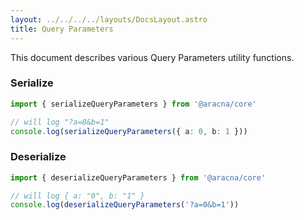 ```yaml
---
layout: ../../../../layouts/DocsLayout.astro
title: Query Parameters
---
```


This document describes various Query Parameters utility functions.

### Serialize

```ts
import { serializeQueryParameters } from '@aracna/core'

// will log "?a=0&b=1"
console.log(serializeQueryParameters({ a: 0, b: 1 }))
```

### Deserialize

```ts
import { deserializeQueryParameters } from '@aracna/core'

// will log { a: "0", b: "1" }
console.log(deserializeQueryParameters('?a=0&b=1'))
```
